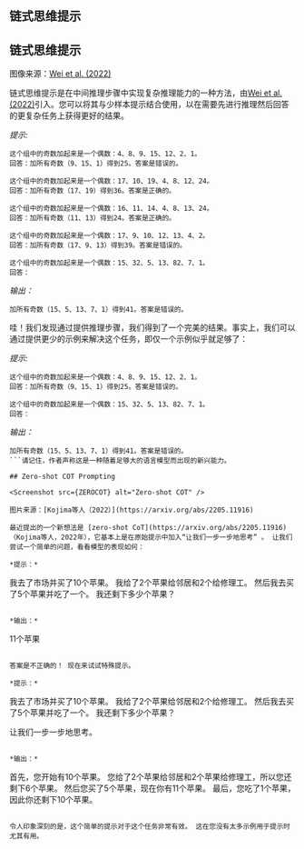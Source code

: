 ## 链式思维提示



## 链式思维提示

<Screenshot src={COT} alt="COT" />

图像来源：[Wei et al. (2022)](https://arxiv.org/abs/2201.11903)

链式思维提示是在中间推理步骤中实现复杂推理能力的一种方法，由[Wei et al. (2022)](https://arxiv.org/abs/2201.11903)引入。您可以将其与少样本提示结合使用，以在需要先进行推理然后回答的更复杂任务上获得更好的结果。

*提示:*
```
这个组中的奇数加起来是一个偶数：4、8、9、15、12、2、1。
回答：加所有奇数（9、15、1）得到25。答案是错误的。

这个组中的奇数加起来是一个偶数：17、10、19、4、8、12、24。
回答：加所有奇数（17、19）得到36。答案是正确的。

这个组中的奇数加起来是一个偶数：16、11、14、4、8、13、24。
回答：加所有奇数（11、13）得到24。答案是正确的。

这个组中的奇数加起来是一个偶数：17、9、10、12、13、4、2。
回答：加所有奇数（17、9、13）得到39。答案是错误的。

这个组中的奇数加起来是一个偶数：15、32、5、13、82、7、1。
回答： 
```

*输出：*
```
加所有奇数（15、5、13、7、1）得到41。答案是错误的。
```

哇！我们发现通过提供推理步骤，我们得到了一个完美的结果。事实上，我们可以通过提供更少的示例来解决这个任务，即仅一个示例似乎就足够了：

*提示:*
```
这个组中的奇数加起来是一个偶数：4、8、9、15、12、2、1。
回答：加所有奇数（9、15、1）得到25。答案是错误的。

这个组中的奇数加起来是一个偶数：15、32、5、13、82、7、1。
回答： 
```

*输出：*
```
加所有奇数（15、5、13、7、1）得到41。答案是错误的。
```请记住，作者声称这是一种随着足够大的语言模型而出现的新兴能力。

## Zero-shot COT Prompting

<Screenshot src={ZEROCOT} alt="Zero-shot COT" />

图片来源：[Kojima等人（2022）](https://arxiv.org/abs/2205.11916)

最近提出的一个新想法是 [zero-shot CoT](https://arxiv.org/abs/2205.11916)（Kojima等人，2022年），它基本上是在原始提示中加入“让我们一步一步地思考” 。 让我们尝试一个简单的问题，看看模型的表现如何：

*提示：*
```
我去了市场并买了10个苹果。 我给了2个苹果给邻居和2个给修理工。 然后我去买了5个苹果并吃了一个。 我还剩下多少个苹果？
```

*输出：*
```
11个苹果
```

答案是不正确的！ 现在来试试特殊提示。

*提示：*
```
我去了市场并买了10个苹果。 我给了2个苹果给邻居和2个给修理工。 然后我去买了5个苹果并吃了一个。 我还剩下多少个苹果？

让我们一步一步地思考。
```

*输出：*
```
首先，您开始有10个苹果。
您给了2个苹果给邻居和2个苹果给修理工，所以您还剩下6个苹果。
然后您买了5个苹果，现在你有11个苹果。
最后，您吃了1个苹果， 因此你还剩下10个苹果。
```

令人印象深刻的是，这个简单的提示对于这个任务非常有效。 这在您没有太多示例用于提示时尤其有用。